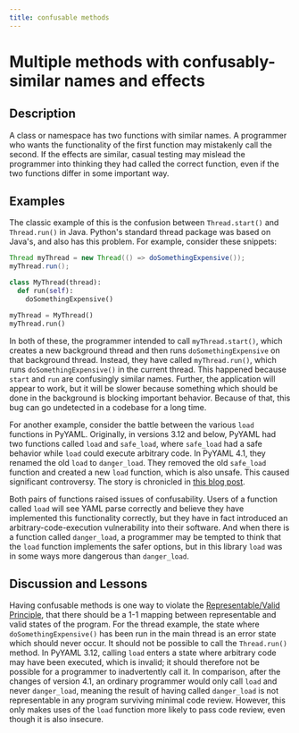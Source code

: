 ```yaml
---
title: confusable methods
---
```

# Multiple methods with confusably-similar names and effects

## Description

A class or namespace has two functions with similar names. A programmer who wants the functionality of the first function may mistakenly call the second. If the effects are similar, casual testing may mislead the programmer into thinking they had called the correct function, even if the two functions differ in some important way.

## Examples

The classic example of this is the confusion between `Thread.start()` and `Thread.run()` in Java. Python's standard thread package was based on Java's, and also has this problem. For example, consider these snippets:


```java
Thread myThread = new Thread(() => doSomethingExpensive());
myThread.run();
```

```python
class MyThread(thread):
  def run(self):
    doSomethingExpensive()

myThread = MyThread()
myThread.run()
```

In both of these, the programmer intended to call `myThread.start()`, which creates a new background thread and then runs `doSomethingExpensive` on that background thread. Instead, they have called `myThread.run()`, which runs `doSomethingExpensive()` in the current thread. This happened because `start` and `run` are confusingly similar names. Further, the application will appear to work, but it will be slower because something which should be done in the background is blocking important behavior. Because of that, this bug can go undetected in a codebase for a long time.


For another example, consider the battle between the various `load` functions in PyYAML. Originally, in versions 3.12 and below, PyYAML had two functions called `load` and `safe_load`, where `safe_load` had a safe behavior while `load` could execute arbitrary code. In PyYAML 4.1, they renamed the old `load` to `danger_load`. They removed the old `safe_load` function and created a new `load` function, which is also unsafe. This caused significant controversy. The story is chronicled in [this blog post](https://www.serendipidata.com/posts/safe-api-design-and-pyyaml).

Both pairs of functions raised issues of confusability. Users of a function called `load` will see YAML parse correctly and believe they have implemented this functionality correctly, but they have in fact introduced an arbitrary-code-execution vulnerability into their software. And when there is a function called `danger_load`, a programmer may be tempted to think that the `load` function implements the safer options, but in this library `load` was in some ways more dangerous than `danger_load`.


## Discussion and Lessons

Having confusable methods is one way to violate the [Representable/Valid Principle](https://medium.com/@note89/state-of-emergency-the-four-ways-your-state-might-be-wrong-b6cebea38d78), that there should be a 1-1 mapping between representable and valid states of the program. For the thread example, the state where `doSomethingExpensive()` has been run in the main thread is an error state which should never occur. It should not be possible to call the `Thread.run()` method. In PyYAML 3.12, calling `load` enters a state where arbitrary code may have been executed, which is invalid; it should therefore not be possible for a programmer to inadvertently call it. In comparison, after the changes of version 4.1, an ordinary programmer would only call `load` and never `danger_load`, meaning the result of having called `danger_load` is not representable in any program surviving minimal code review. However, this only makes uses of the `load` function more likely to pass code review, even though it is also insecure.
